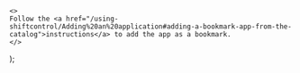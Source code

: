     <>
    Follow the <a href="/using-shiftcontrol/Adding%20an%20application#adding-a-bookmark-app-from-the-catalog">instructions</a> to add the app as a bookmark.
    </>
);
